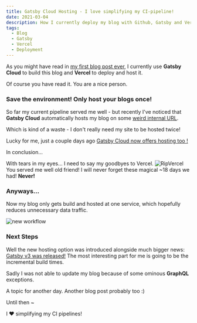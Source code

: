 ```yaml
---
title: Gatsby Cloud Hosting - I love simplifying my CI-pipeline!
date: 2021-03-04
description: How I currently deploy my blog with Github, Gatsby and Vercel.
tags:
  - Blog
  - Gatsby
  - Vercel
  - Deployment
---
```


As you might have read in [my first blog post ever](/happy-valentines-day-i-love-deploying-this-blog), I currently
use **Gatsby Cloud** to build this blog and **Vercel** to deploy and host it.

Of course you have read it. You are a nice person.

### Save the environment! Only host your blogs once!

So far my current pipeline served me well - but recently I've noticed that **Gatsby Cloud** automatically hosts my blog
on some [weird internal URL](andrewru.gatsbyjs.io).

Which is kind of a waste - I don't really need my site to be hosted
twice!

Lucky for me, just a couple days ago [Gatsby Cloud now offers hosting too !](https://www.gatsbyjs.com/blog/introducing-gatsby-cloud-hosting/)

In conclusion...

With tears in my eyes... I need to say my goodbyes to Vercel.
![RipVercel](./RipVercel.png)
You served me well old friend! I will never forget these magical ~18 days we had! **Never!**


### Anyways...

Now my blog only gets build and hosted at one service, which hopefully reduces unnecessary data traffic.

![new workflow](./newWorkflow.png)

### Next Steps

Well the new hosting option was introduced alongside much bigger news: [Gatsby v3 was released!](https://www.gatsbyjs.com/blog/gatsby-v3/)
The most interesting part for me is going to be the incremental build times.

Sadly I was not able to update my blog because of some ominous **GraphQL** exceptions.

A topic for another day. Another blog post probably too :)

Until then ~

I ❤ simplifying my CI pipelines!